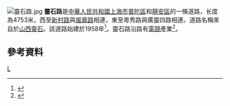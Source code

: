 [[File:靈石路.jpg|thumb]]
'''靈石路'''是[[中華人民共和國|中華人民共和國]][[上海市|上海市]][[普陀區_(上海市)|普陀區]]和[[靜安區|靜安區]]的一條道路，长度為4753米，西至[[新村路|新村路]]與[[嵐皋路|嵐皋路]]相連，東至粵秀路與廣靈四路相連。道路名稱來自於[[山西|山西]][[靈石|靈石]]。該道路始建於1958年<ref>{{cite news |title=第二节　县镇级类 |url=http://www.shtong.gov.cn/Newsite/node2/node2245/node70862/node70870/node70919/node70925/userobject1ai73717.html |publisher=上海市地方志辦公室 |accessdate=2020-08-12 |archive-date=2015-09-24 |archive-url=https://web.archive.org/web/20150924124855/http://www.shtong.gov.cn/newsite/node2/node2245/node70862/node70870/node70919/node70925/userobject1ai73717.html |dead-url=no }}</ref>。靈石路沿路有[[電競|電競]]產業<ref>{{cite news |title=静安今天官宣，电竞圈的“网红路”正式升级“灵石中国电竞中心” |url=https://new.qq.com/omn/20190125/20190125A073BE.html |publisher=周到上海-新聞晨報 }}{{Dead link}}</ref>。

== 參考資料 ==
{{Reflist|2}}

[[Category:上海道路|L]]